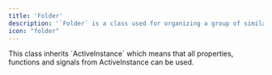 ```yaml
---
title: 'Folder'
description: '`Folder` is a class used for organizing a group of similar instances'
icon: "folder"
---
```

<Info>
  This class inherits `ActiveInstance` which means that all properties, functions and signals from ActiveInstance can be used.
</Info>